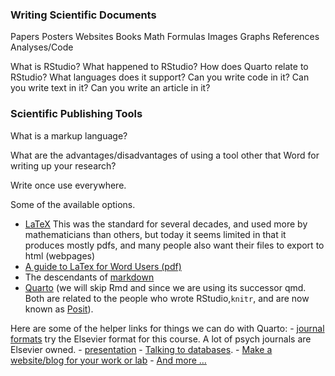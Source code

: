 ### Writing Scientific Documents

Papers
Posters
Websites
Books
Math Formulas
Images
Graphs
References
Analyses/Code 

What is RStudio? What happened to RStudio? How does Quarto relate to RStudio? What languages does it support? Can you write code in it? Can you write text in it? Can you write an article in it?


### Scientific Publishing Tools

What is a markup language?

What are the advantages/disadvantages of using a tool other that Word for writing up your research?

   Write once use everywhere. 

Some of the available options. 

- [LaTeX](https://www.latex-project.org/)
   This was the standard for several decades, and used more by mathematicians than others, but today it seems limited in that it produces mostly pdfs, and many people also want their files to export to html (webpages)
- [A guide to LaTex for Word Users (pdf)](https://ctan.math.washington.edu/tex-archive/info/latex4wp/latex4wp.pdf)
- The descendants of [markdown](https://en.wikipedia.org/wiki/Markdown)
-   [Quarto](https://quarto.org/) (we will skip Rmd and since we are using its successor qmd. Both are related to the people who wrote RStudio,`knitr`, and are now known as [Posit](https://posit.co/)).

Here are some of the helper links for things we can do with Quarto:
-  [journal formats](https://quarto.org/docs/journals/) try the Elsevier format for this course. A lot of psych journals are Elsevier owned.
-  [presentation](https://jjallaire.quarto.pub/reproducible-manuscripts-with-quarto/#/title-slide)
-   [Talking to databases](https://danielroelfs.com/blog/sql-notebooks-with-quarto/).
-   [Make a website/blog for your work or lab](https://beamilz.com/posts/2022-06-05-creating-a-blog-with-quarto/en/)
-   [And more ...](https://github.com/mcanouil/awesome-quarto?tab=readme-ov-file)